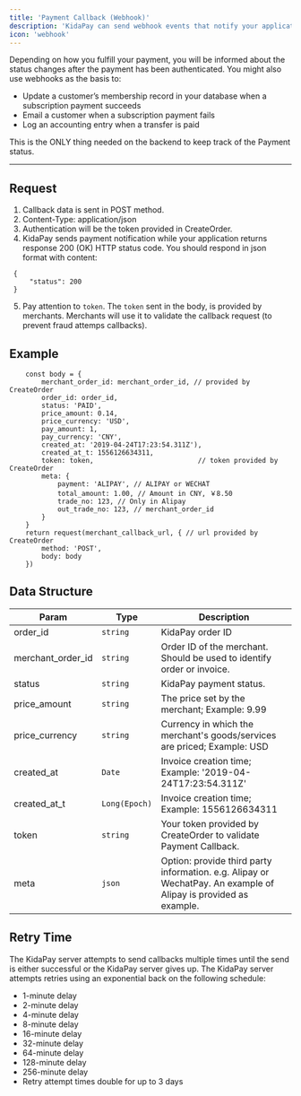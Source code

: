 ```yaml
---
title: 'Payment Callback (Webhook)' 
description: 'KidaPay can send webhook events that notify your application any time order status has been paid.'
icon: 'webhook'
---
```


Depending on how you fulfill your payment, you will be informed about the status changes after the payment has been authenticated. You might also use webhooks as the basis to:

 * Update a customer’s membership record in your database when a subscription payment succeeds
 * Email a customer when a subscription payment fails
 * Log an accounting entry when a transfer is paid
 


This is the ONLY thing needed on the backend to keep track of the Payment status.

--------


## Request
1. Callback data is sent in POST method.
2. Content-Type: application/json
3. Authentication will be the token provided in CreateOrder.
4. KidaPay sends payment notification while your application returns response 200 (OK) HTTP status code. You should respond in json format with content: 
```
 {
     "status": 200
 }
```
5. Pay attention to `token`. The `token` sent in the body, is provided by merchants. Merchants will use it to validate the callback request (to prevent fraud attemps callbacks).

## Example
```
	const body = { 
		merchant_order_id: merchant_order_id, // provided by CreateOrder
		order_id: order_id,
		status: 'PAID',
		price_amount: 0.14,
		price_currency: 'USD',
		pay_amount: 1,
		pay_currency: 'CNY',
		created_at: '2019-04-24T17:23:54.311Z'),
		created_at_t: 1556126634311,
		token: token,                          // token provided by CreateOrder
		meta: {
			payment: 'ALIPAY', // ALIPAY or WECHAT
			total_amount: 1.00, // Amount in CNY, ￥8.50
			trade_no: 123, // Only in Alipay
			out_trade_no: 123, // merchant_order_id
		}
	}
	return request(merchant_callback_url, { // url provided by CreateOrder
		method: 'POST',
		body: body
	})
```

## Data Structure

<table>
<thead>
	<tr>
	<th>Param</th>
	<th>Type</th>
	<th>Description</th>
	</tr>
</thead>
<tbody>
	<tr>
		<td>order_id</td>
		<td><code>string</code></td>
		<td>KidaPay order ID</td>
	</tr>
	<tr>
		<td>merchant_order_id</td>
		<td><code>string</code></td>
		<td>Order ID of the merchant. Should be used to identify order or invoice.</td>
	</tr>
	<tr>
		<td>status</td>
		<td><code>string</code></td>
		<td>KidaPay payment status.</td>
	</tr>
	<tr>
		<td>price_amount</td>
		<td><code>string</code></td>
		<td>The price set by the merchant; Example: 9.99</td>
	</tr>
	<tr>
		<td>price_currency</td>
		<td><code>string</code></td>
		<td>Currency in which the merchant's goods/services are priced; Example: USD</td>
	</tr>
	<tr>
		<td>created_at</td>
		<td><code>Date</code></td>
		<td>Invoice creation time; Example: '2019-04-24T17:23:54.311Z'</td>
	</tr>
	<tr>
		<td>created_at_t</td>
		<td><code>Long(Epoch)</code></td>
		<td>Invoice creation time; Example: 1556126634311</td>
	</tr>
	<tr>
		<td>token</td>
		<td><code>string</code></td>
		<td>Your token provided by CreateOrder to validate Payment Callback.</td>
	</tr>
	<tr>
		<td>meta</td>
		<td><code>json</code></td>
		<td>Option: provide third party information. e.g. Alipay or WechatPay. An example of Alipay is provided as example.</td>
	</tr>
</tbody>
</table>


## Retry Time

The KidaPay server attempts to send callbacks multiple times until the send is either successful or the KidaPay server gives up. The KidaPay server attempts retries using an exponential back on the following schedule:

* 1-minute delay
* 2-minute delay
* 4-minute delay
* 8-minute delay
* 16-minute delay
* 32-minute delay
* 64-minute delay
* 128-minute delay
* 256-minute delay
* Retry attempt times double for up to 3 days